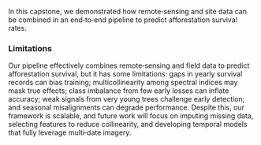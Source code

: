 In this capstone, we demonstrated how remote‑sensing and site data can be combined in an end‑to‑end pipeline to predict afforestation survival rates. 

### Limitations
Our pipeline effectively combines remote‑sensing and field data to predict afforestation survival, but it has some limitations: gaps in yearly survival records can bias training; multicollinearity among spectral indices may mask true effects; class imbalance from few early losses can inflate accuracy; weak signals from very young trees challenge early detection; and seasonal misalignments can degrade performance. Despite this, our framework is scalable, and future work will focus on imputing missing data, selecting features to reduce collinearity, and developing temporal models that fully leverage multi‑date imagery.
